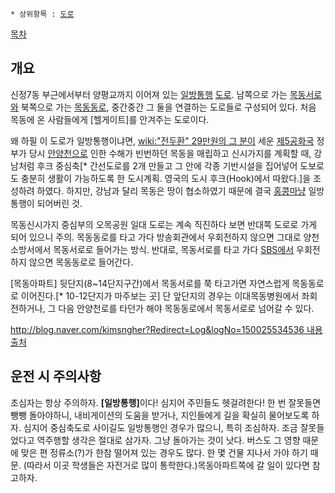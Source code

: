  * 상위항목 : [[도로]]
[[목차]]
== 개요 ==
신정7동 부근에서부터 양평교까지 이어져 있는 [[일방통행]] [[도로]]. 남쪽으로 가는 [[목동서로]]와 북쪽으로 가는 [[목동동로]], 중간중간 그 둘을 연결하는 도로들로 구성되어 있다. 처음 목동에 온 사람들에게 [헬게이트]를 안겨주는 도로이다.

왜 하필 이 도로가 일방통행이냐면, [[wiki:"전두환" 29만원의 그 분]]이 세운 [[제5공화국]] 정부가 당시 [[안양천]]으로 인한 수해가 빈번하던 목동을 매립하고 신시가지를 계획할 때, 강남처럼 후크 중심축[* 간선도로를 2개 만들고 그 안에 각종 기반시설을 집어넣어 도보로도 충분히 생활이 가능하도록 한 도시계획. 영국의 도시 후크(Hook)에서 따왔다.]을 조성하려 하였다. 하지만, 강남과 달리 목동은 땅이 협소하였기 때문에 결국 [[홍콩]]마냥 일방통행이 되어버린 것.

목동신시가지 중심부의 오목공원 일대 도로는 계속 직진하다 보면 반대쪽 도로로 가게 되어 있으니 주의. 목동동로를 타고 가다 방송회관에서 우회전하지 않으면 그대로 양천소방서에서 목동서로로 들어가는 방식. 반대로, 목동서로를 타고 가다 [[SBS]]에서 우회전하지 않으면 목동동로로 들어간다.

[목동아파트] 뒷단지(8~14단지구간)에서 목동서로를 쭉 타고가면 자연스럽게 목동동로로 이어진다.[* 10-12단지가 마주보는 곳] 단 앞단지의 경우는 이대목동병원에서 좌회전하거나, 그 다음 안양천로를 타던가 해야 목동동로에서 목동서로로 넘어갈 수 있다.

[[http://blog.naver.com/kimsngher?Redirect=Log&logNo=150025534536 내용 출처]]
== 운전 시 주의사항 ==
초심자는 항상 주의하자. '''[일방통행]'''이다! 심지어 주민들도 헷걸려한다!
한 번 잘못들면 뺑뺑 돌아야하니, 내비게이션의 도움을 받거나, 지인들에게 길을 확실히 물어보도록 하자. 심지어 중심축도로 사이길도 일방통행인 경우가 많으니, 특히 조심하자. 조금 잘못들었다고 역주행할 생각은 절대로 삼가자. 그냥 돌아가는 것이 낫다.
버스도 그 영향 때문에 맞은 편 정류소(?)가 한참 떨어져 있는 경우도 많다. 한 몇 건물 지나서 가야 하기 때문. (따라서 이곳 학생들은 자전거로 많이 통학한다.)목동아파트쪽에 갈 일이 있다면 참고하자.
